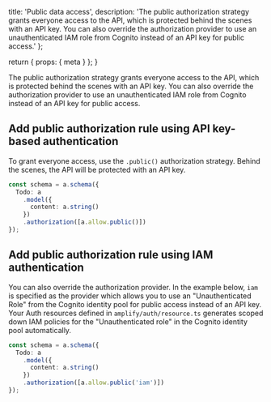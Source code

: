   title: 'Public data access',
  description:
    'The public authorization strategy grants everyone access to the API, which is protected behind the scenes with an API key. You can also override the authorization provider to use an unauthenticated IAM role from Cognito instead of an API key for public access.'
};

  return {
    props: {
      meta
    }
  };
}

The public authorization strategy grants everyone access to the API, which is protected behind the scenes with an API key. You can also override the authorization provider to use an unauthenticated IAM role from Cognito instead of an API key for public access.

## Add public authorization rule using API key-based authentication

To grant everyone access, use the `.public()` authorization strategy. Behind the scenes, the API will be protected with an API key.

```ts
const schema = a.schema({
  Todo: a
    .model({
      content: a.string()
    })
    .authorization([a.allow.public()])
});
```

## Add public authorization rule using IAM authentication

You can also override the authorization provider. In the example below, `iam` is specified as the provider which allows you to use an "Unauthenticated Role" from the Cognito identity pool for public access instead of an API key. Your Auth resources defined in `amplify/auth/resource.ts` generates scoped down IAM policies for the "Unauthenticated role" in the Cognito identity pool automatically.

```ts
const schema = a.schema({
  Todo: a
    .model({
      content: a.string()
    })
    .authorization([a.allow.public('iam')])
});
```
